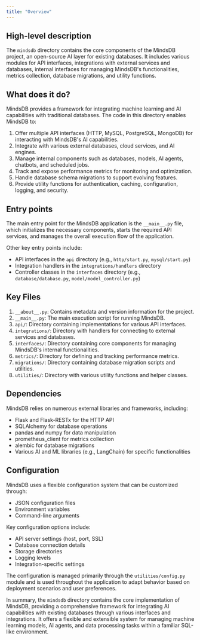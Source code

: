 ```yaml
---
title: "Overview"
---
```


## High-level description
The `mindsdb` directory contains the core components of the MindsDB project, an open-source AI layer for existing databases. It includes various modules for API interfaces, integrations with external services and databases, internal interfaces for managing MindsDB's functionalities, metrics collection, database migrations, and utility functions.

## What does it do?
MindsDB provides a framework for integrating machine learning and AI capabilities with traditional databases. The code in this directory enables MindsDB to:

1. Offer multiple API interfaces (HTTP, MySQL, PostgreSQL, MongoDB) for interacting with MindsDB's AI capabilities.
2. Integrate with various external databases, cloud services, and AI engines.
3. Manage internal components such as databases, models, AI agents, chatbots, and scheduled jobs.
4. Track and expose performance metrics for monitoring and optimization.
5. Handle database schema migrations to support evolving features.
6. Provide utility functions for authentication, caching, configuration, logging, and security.

## Entry points
The main entry point for the MindsDB application is the `__main__.py` file, which initializes the necessary components, starts the required API services, and manages the overall execution flow of the application.

Other key entry points include:
- API interfaces in the `api` directory (e.g., `http/start.py`, `mysql/start.py`)
- Integration handlers in the `integrations/handlers` directory
- Controller classes in the `interfaces` directory (e.g., `database/database.py`, `model/model_controller.py`)

## Key Files
1. `__about__.py`: Contains metadata and version information for the project.
2. `__main__.py`: The main execution script for running MindsDB.
3. `api/`: Directory containing implementations for various API interfaces.
4. `integrations/`: Directory with handlers for connecting to external services and databases.
5. `interfaces/`: Directory containing core components for managing MindsDB's internal functionalities.
6. `metrics/`: Directory for defining and tracking performance metrics.
7. `migrations/`: Directory containing database migration scripts and utilities.
8. `utilities/`: Directory with various utility functions and helper classes.

## Dependencies
MindsDB relies on numerous external libraries and frameworks, including:
- Flask and Flask-RESTx for the HTTP API
- SQLAlchemy for database operations
- pandas and numpy for data manipulation
- prometheus_client for metrics collection
- alembic for database migrations
- Various AI and ML libraries (e.g., LangChain) for specific functionalities

## Configuration
MindsDB uses a flexible configuration system that can be customized through:
- JSON configuration files
- Environment variables
- Command-line arguments

Key configuration options include:
- API server settings (host, port, SSL)
- Database connection details
- Storage directories
- Logging levels
- Integration-specific settings

The configuration is managed primarily through the `utilities/config.py` module and is used throughout the application to adapt behavior based on deployment scenarios and user preferences.

In summary, the `mindsdb` directory contains the core implementation of MindsDB, providing a comprehensive framework for integrating AI capabilities with existing databases through various interfaces and integrations. It offers a flexible and extensible system for managing machine learning models, AI agents, and data processing tasks within a familiar SQL-like environment.